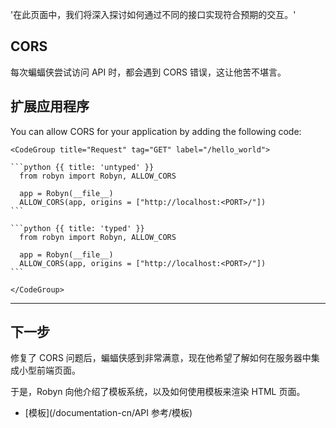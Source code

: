   '在此页面中，我们将深入探讨如何通过不同的接口实现符合预期的交互。'

## CORS

每次蝙蝠侠尝试访问 API 时，都会遇到 CORS 错误，这让他苦不堪言。

## 扩展应用程序

<Row>
<Col>
You can allow CORS for your application by adding the following code:
</Col>
  <Col>

    <CodeGroup title="Request" tag="GET" label="/hello_world">

    ```python {{ title: 'untyped' }}
      from robyn import Robyn, ALLOW_CORS

      app = Robyn(__file__)
      ALLOW_CORS(app, origins = ["http://localhost:<PORT>/"])
    ```

    ```python {{ title: 'typed' }}
      from robyn import Robyn, ALLOW_CORS

      app = Robyn(__file__)
      ALLOW_CORS(app, origins = ["http://localhost:<PORT>/"])
    ```

    </CodeGroup>

  </Col>
</Row>

---

## 下一步

修复了 CORS 问题后，蝙蝠侠感到非常满意，现在他希望了解如何在服务器中集成小型前端页面。

于是，Robyn 向他介绍了模板系统，以及如何使用模板来渲染 HTML 页面。

- [模板](/documentation-cn/API 参考/模板)
